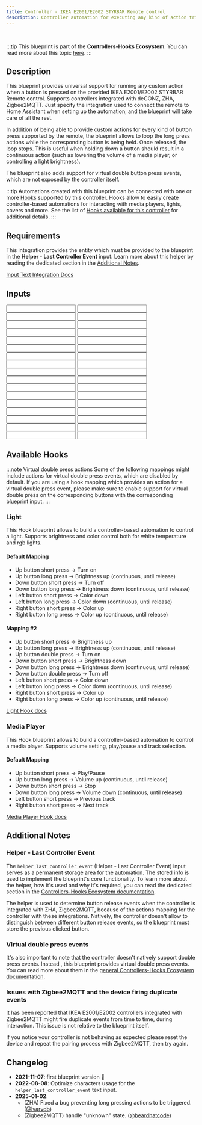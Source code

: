 ```yaml
---
title: Controller - IKEA E2001/E2002 STYRBAR Remote control
description: Controller automation for executing any kind of action triggered by the provided IKEA E2001/E2002 STYRBAR Remote control. Supports deCONZ, ZHA, Zigbee2MQTT.
---
```



<ImportCard id='ikea_e2001_e2002' category='controllers' />

<br />

:::tip
This blueprint is part of the **Controllers-Hooks Ecosystem**. You can read more about this topic [here](/docs/controllers-hooks-ecosystem).
:::

## Description

This blueprint provides universal support for running any custom action when a button is pressed on the provided IKEA E2001/E2002 STYRBAR Remote control. Supports controllers integrated with deCONZ, ZHA, Zigbee2MQTT. Just specify the integration used to connect the remote to Home Assistant when setting up the automation, and the blueprint will take care of all the rest.

In addition of being able to provide custom actions for every kind of button press supported by the remote, the blueprint allows to loop the long press actions while the corresponding button is being held. Once released, the loop stops. This is useful when holding down a button should result in a continuous action (such as lowering the volume of a media player, or controlling a light brightness).

The blueprint also adds support for virtual double button press events, which are not exposed by the controller itself.

:::tip
Automations created with this blueprint can be connected with one or more [Hooks](/docs/blueprints/hooks) supported by this controller.
Hooks allow to easily create controller-based automations for interacting with media players, lights, covers and more. See the list of [Hooks available for this controller](/docs/blueprints/controllers/ikea_e2001_e2002#available-hooks) for additional details.
:::

## Requirements

<Requirement id='deconz'/>
<Requirement id='zha'/>
<Requirement id='zigbee2mqtt'/>
<Requirement name='Input Text Integration' required>

This integration provides the entity which must be provided to the blueprint in the **Helper - Last Controller Event** input. Learn more about this helper by reading the dedicated section in the [Additional Notes](#helper---last-controller-event).

[Input Text Integration Docs](https://www.home-assistant.io/integrations/input_text/)

</Requirement>

## Inputs

<Input
  name='Integration'
  description='Integration used for connecting the remote with Home Assistant. Select one of the available values.'
  selector='select'
  required
/>
<Input
  name='Controller Device'
  description='The controller device to use for the automation. Choose a value only if the remote is integrated with deCONZ, ZHA.'
  selector='device'
  required='deCONZ, ZHA'
/>
<Input
  name='Controller Entity'
  description='The action sensor of the controller to use for the automation. Choose a value only if the remote is integrated with Zigbee2MQTT.'
  selector='entity'
  required='Zigbee2MQTT'
/>
<Input
  name='Helper - Last Controller Event'
  description='Input Text used to store the last event fired by the controller. You will need to manually create a text input entity for this, please read the blueprint Additional Notes for more info.'
  selector='entity'
  required
/>
<Input
  name='Left button short press'
  description='Action to run on short left button press.'
  selector='action'
/>
<Input
  name='Left button long press'
  description='Action to run on long left button press.'
  selector='action'
/>
<Input
  name='Left button release'
  description='Action to run on left button release after long press.'
  selector='action'
/>
<Input
  name='Left button double press'
  description='Action to run on double left button press.'
  selector='action'
/>
<Input
  name='Right button short press'
  description='Action to run on short right button press.'
  selector='action'
/>
<Input
  name='Right button long press'
  description='Action to run on long right button press.'
  selector='action'
/>
<Input
  name='Right button release'
  description='Action to run on right button release after long press.'
  selector='action'
/>
<Input
  name='Right button double press'
  description='Action to run on double right button press.'
  selector='action'
/>
<Input
  name='Up button short press'
  description='Action to run on short up button press.'
  selector='action'
/>
<Input
  name='Up button long press'
  description='Action to run on long up button press.'
  selector='action'
/>
<Input
  name='Up button release'
  description='Action to run on up button release after long press.'
  selector='action'
/>
<Input
  name='Up button double press'
  description='Action to run on double up button press.'
  selector='action'
/>
<Input
  name='Down button short press'
  description='Action to run on short down button press.'
  selector='action'
/>
<Input
  name='Down button long press'
  description='Action to run on long down button press.'
  selector='action'
/>
<Input
  name='Down button release'
  description='Action to run on down button release after long press.'
  selector='action'
/>
<Input
  name='Down button double press'
  description='Action to run on double down button press.'
  selector='action'
/>
<Input
  name='Left button long press - loop until release'
  description='Loop the left button action until the button is released.'
  selector='boolean'
/>
<Input
  name='Left button long press - Maximum loop repeats'
  description='Maximum number of repeats for the custom action, when looping is enabled. Use it as a safety limit to prevent an endless loop in case the corresponding stop event is not received.'
  selector='number'
/>
<Input
  name='Right button long press - loop until release'
  description='Loop the right button action until the button is released.'
  selector='boolean'
/>
<Input
  name='Right button long press - Maximum loop repeats'
  description='Maximum number of repeats for the custom action, when looping is enabled. Use it as a safety limit to prevent an endless loop in case the corresponding stop event is not received.'
  selector='number'
/>
<Input
  name='Up button long press - loop until release'
  description='Loop the up button action until the button is released.'
  selector='boolean'
/>
<Input
  name='Up button long press - Maximum loop repeats'
  description='Maximum number of repeats for the custom action, when looping is enabled. Use it as a safety limit to prevent an endless loop in case the corresponding stop event is not received.'
  selector='number'
/>
<Input
  name='Down button long press - loop until release'
  description='Loop the down button action until the button is released.'
  selector='boolean'
/>
<Input
  name='Down button long press - Maximum loop repeats'
  description='Maximum number of repeats for the custom action, when looping is enabled. Use it as a safety limit to prevent an endless loop in case the corresponding stop event is not received.'
  selector='number'
/>
<Input
  name='Expose left button double press event'
  description='Choose whether or not to expose the virtual double press event for the left button. Turn this on if you are providing an action for the left button double press event.'
  selector='boolean'
/>
<Input
  name='Expose right button double press event'
  description='Choose whether or not to expose the virtual double press event for the right button. Turn this on if you are providing an action for the right button double press event.'
  selector='boolean'
/>
<Input
  name='Expose up button double press event'
  description='Choose whether or not to expose the virtual double press event for the up button. Turn this on if you are providing an action for the up button double press event.'
  selector='boolean'
/>
<Input
  name='Expose down button double press event'
  description='Choose whether or not to expose the virtual double press event for the down button. Turn this on if you are providing an action for the down button double press event.'
  selector='boolean'
/>
<Input
  name='Helper - Double Press delay'
  description='Max delay between the first and the second button press for the double press event. Provide a value only if you are using a double press action. Increase this value if you notice that the double press action is not triggered properly.'
  selector='number'
/>
<Input
  name='Helper - Debounce delay'
  description='Delay used for debouncing RAW controller events, by default set to 0. A value of 0 disables the debouncing feature. Increase this value if you notice custom actions or linked Hooks running multiple times when interacting with the device. When the controller needs to be debounced, usually a value of 100 is enough to remove all duplicate events.'
  selector='number'
/>

## Available Hooks

:::note Virtual double press actions
Some of the following mappings might include actions for virtual double press events, which are disabled by default.
If you are using a hook mapping which provides an action for a virtual double press event, please make sure to enable support for virtual double press on the corresponding buttons with the corresponding blueprint input.
:::

### Light

This Hook blueprint allows to build a controller-based automation to control a light. Supports brightness and color control both for white temperature and rgb lights.

#### Default Mapping

- Up button short press -> Turn on
- Up button long press -> Brightness up (continuous, until release)
- Down button short press -> Turn off
- Down button long press -> Brightness down (continuous, until release)
- Left button short press -> Color down
- Left button long press -> Color down (continuous, until release)
- Right button short press -> Color up
- Right button long press -> Color up (continuous, until release)

#### Mapping #2

- Up button short press -> Brightness up
- Up button long press -> Brightness up (continuous, until release)
- Up button double press -> Turn on
- Down button short press -> Brightness down
- Down button long press -> Brightness down (continuous, until release)
- Down button double press -> Turn off
- Left button short press -> Color down
- Left button long press -> Color down (continuous, until release)
- Right button short press -> Color up
- Right button long press -> Color up (continuous, until release)

[Light Hook docs](/docs/blueprints/hooks/light)

### Media Player

This Hook blueprint allows to build a controller-based automation to control a media player. Supports volume setting, play/pause and track selection.

#### Default Mapping

- Up button short press -> Play/Pause
- Up button long press -> Volume up (continuous, until release)
- Down button short press -> Stop
- Down button long press -> Volume down (continuous, until release)
- Left button short press -> Previous track
- Right button short press -> Next track

[Media Player Hook docs](/docs/blueprints/hooks/media_player)

## Additional Notes

### Helper - Last Controller Event

The `helper_last_controller_event` (Helper - Last Controller Event) input serves as a permanent storage area for the automation. The stored info is used to implement the blueprint's core functionality. To learn more about the helper, how it's used and why it's required, you can read the dedicated section in the [Controllers-Hooks Ecosystem documentation](/docs/controllers-hooks-ecosystem#helper---last-controller-event-input).

The helper is used to determine button release events when the controller is integrated with ZHA, Zigbee2MQTT, because of the actions mapping for the controller with these integrations. Natively, the controller doesn't allow to distinguish between different button release events, so the blueprint must store the previous clicked button.

### Virtual double press events

It's also important to note that the controller doesn't natively support double press events. Instead , this blueprint provides virtual double press events. You can read more about them in the [general Controllers-Hooks Ecosystem documentation](/docs/controllers-hooks-ecosystem#virtual-events).

### Issues with Zigbee2MQTT and the device firing duplicate events

It has been reported that IKEA E2001/E2002 controllers integrated with Zigbee2MQTT might fire duplicate events from time to time, during interaction. This issue is not relative to the blueprint itself.

If you notice your controller is not behaving as expected please reset the device and repeat the pairing process with Zigbee2MQTT, then try again.

## Changelog

- **2021-11-07**: first blueprint version :tada:
- **2022-08-08**: Optimize characters usage for the `helper_last_controller_event` text input.
- **2025-01-02**:
  - (ZHA) Fixed a bug preventing long pressing actions to be triggered. ([@Ivarvdb](https://github.com/Ivarvdb))
  - (Zigbee2MQTT) handle "unknown" state. ([@beardhatcode](https://github.com/beardhatcode))
